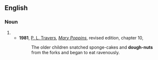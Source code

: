 ==English==

===Noun===
{{en-noun|head=[[dough]]-[[nut]]}}

# {{archaic spelling of|doughnut|lang=en}}
#* '''1981''', [[w:P. L. Travers|P. L. Travers]], [[w:Mary Poppins|''Mary Poppins'']], revised edition, chapter 10,
#*: The older children snatched sponge-cakes and '''dough-nuts''' from the forks and began to eat ravenously.
